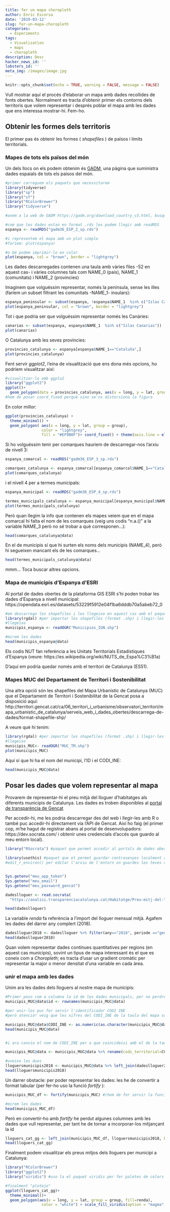 ```yaml
---
title: fer un mapa choropleth
author: Enric Escorsa
date: '2019-03-12'
slug: fer-un-mapa-choropleth
categories:
  - Experiments
tags:
  - Visualization
  - maps
  - choropleth
description: Desc
hacker_news_id: ''
lobsters_id: ''
meta_img: /images/image.jpg
---
```




```r
knitr::opts_chunk$set(echo = TRUE, warning = FALSE, message = FALSE)
```


Vull mostrar aquí el procés d'elaborar un mapa amb dades recollides de fonts obertes. Normalment es tracta d'obtenir primer els contorns dels territoris que volem representar i després poblar el mapa amb les dades que ens interessa mostrar-hi. Fem-ho.


## Obtenir les formes dels territoris

El primer pas és obtenir les formes ( _shapefiles_ ) de països i límits territorials. 

### Mapes de tots els països del món 

Un dels llocs on els podem obtenim és [GADM](https://gadm.org), una pàgina que suministra dades espaials de tots els paísos del món.

```r
#primer carreguem els paquets que necessitarem
library(tidyverse)
library("sp")
library("sf")
library("RColorBrewer")
library("tidyverse")

#anem a la web de GADM https://gadm.org/download_country_v3.html, busquem per país i ens descarreguem les dades (ens donen vàries opcions de format de dades; en aquest cas triem Level 2 (nivell provincial)) 

#com que les dades estan en format .rds les podem llegir amb readRDS
espanya <- readRDS("gadm36_ESP_2_sp.rds")

#i representem el mapa amb un plot simple
#faríem: plot(espanya)

#o bé podem imprimir-lo en color
plot(espanya, col = "brown", border = "lightgrey")
```

Les dades descarregades contenen una taula amb vàries files -52 en aquest cas- i vàries columnes tals com NAME_0 (país), NAME_1 (comunitats) i NAME_2 (provincies)


Imaginem que volguéssim representar, només la península, sense les illes
(faríem un subset filtrant les comunitats -NAME_1- insulars):

```r
espanya_peninsular <- subset(espanya, !espanya$NAME_1  %in% c("Islas Canarias", "Islas Baleares"))
plot(espanya_peninsular, col = "brown", border = "lightgrey")
```

Tot i que podria ser que volguéssim representar només les Canàries:

```r
canarias <- subset(espanya, espanya$NAME_1  %in% c("Islas Canarias"))
plot(canarias)
```


O Catalunya amb les seves provincies:

```r
provincies_catalunya <- espanya[espanya$NAME_1=="Cataluña",]
plot(provincies_catalunya)
```

Fent servir _ggplot2_, l'eina de visualització que ens dona més opcions, ho podríem visualitzar així:

```r
#visualitzar-lo amb ggplo2
library("ggplot2")
ggplot()+
  geom_polygon(data = provincies_catalunya, aes(x = long, y = lat, group = group)) + coord_fixed() + theme_minimal() #no vull llegenda
#hem de posar coord_fixed perquè sino se'ns distorsiona la figura
```

En color millor:

```r
ggplot(provincies_catalunya) +
  theme_minimal() +
  geom_polygon( aes(x = long, y = lat, group = group),
                color = "lightgrey",
                fill = "#EF9B0F")+ coord_fixed() + theme(axis.line = element_blank(),axis.text = element_blank(), axis.title = element_blank(), axis.ticks = element_blank()) # amb aquests arguments de theme elimino coordenades i eixos 
```

Si ho volguéssim tenir per comarques hauriem de descarregar-nos l'arxiu de nivell 3:

```r
espanya_comarcal <- readRDS("gadm36_ESP_3_sp.rds")

comarques_catalunya <- espanya_comarcal[espanya_comarcal$NAME_1=="Cataluña",]
plot(comarques_catalunya)
```

i el nivell 4 per a termes municipals:

```r
espanya_municipal <- readRDS("gadm36_ESP_4_sp.rds")

termes_municipals_catalunya <- espanya_municipal[espanya_municipal$NAME_1=="Cataluña",]
plot(termes_municipals_catalunya)
```

Però quan llegim la info que contenen els mapes veiem que en el mapa comarcal hi falta el nom de les comarques (veig  uns codis "n.a.()" a la variable NAME_3 però no sé trobar a què corresponen...):

```r
head(comarques_catalunya@data)
```

En el de municipis sí que hi surten els noms dels municipis (NAME_4), però hi segueixen mancant els de les comarques...

```r
head(termes_municipals_catalunya@data)
```

mmm... Toca buscar altres opcions.


### Mapa de municipis d'Espanya d'ESRI

Al portal de dades obertes de la plataforma GIS ESRI s'hi poden trobar les dades d'Espanya a nivell municipal: https://opendata.esri.es/datasets/53229f5912e04f1ba6dddb70a5abeb72_0

```r
#em descarrego les shapefiles i les llegeixo en aquest cas amb el paquet:
library(rgdal) #per importar les shapefiles (format .shp) i llegir-les amb readOGR
#llegeixo
municipis_espanya <- readOGR("Municipios_IGN.shp")

#mirem les dades
head(municipis_espanya@data)
```

Els codis NUT fan referència a les Unitats Territorials Estadístiques d'Espanya (veure: https://es.wikipedia.org/wiki/NUTS_de_Espa%C3%B1a)

D'aquí em podría quedar només amb el territori de Catalunya (ES51).


### Mapes MUC del Departament de Territori i Sostenibilitat

Una altra opció són les shapefiles del Mapa Urbanístic de Catalunya (MUC) que el Departament de Territori i Sostenibilitat de la Gencat posa a disposició aquí: http://territori.gencat.cat/ca/06_territori_i_urbanisme/observatori_territori/mapa_urbanistic_de_catalunya/serveis_web_i_dades_obertes/descarrega-de-dades/format-shapefile-shp/


A veure què hi tenim:

```r
library(rgdal) #per importar les shapefiles (format .shp) i llegir-les amb readOGR
#llegeixo
municipis_MUC<- readOGR("MUC_TM.shp")
plot(municipis_MUC)
```

Aquí sí que hi ha el nom del municipi, l'ID i el CODI_INE:

```r
head(municipis_MUC@data)
```


## Posar les dades que volem representar al mapa

Provarem de representar-hi el preu mitjà del lloguer d’habitatges als diferents municipis de Catalunya. Les dades es troben disponibles al [portal de transparència de Gencat](https://analisi.transparenciacatalunya.cat/Habitatge/Preu-mitj-del-lloguer-d-habitatges-per-municipi/qww9-bvhh/data)


Per accedir-hi, me les podria descarregar des del web i llegir-les amb R o també puc accedir-hi directament via l'API de Gencat. Així ho faig (el primer cop, m'he hagut de registrar abans al portal de desenvolupadors: https://dev.socrata.com/ i obtenir unes credencials d'accés que guardo al meu entorn local).

```r
library("RSocrata") #paquet que permet accedir al portals de dades obertes Socrata

library(usethis) #paquet que et permet guardar contrasenyes localment al environment i no exposarles
#edit_r_environ() per editar l'arxiu de l'entorn on guardes les teves credencials


Sys.getenv("meu_app_token")
Sys.getenv("meu_email")
Sys.getenv("meu_password_gencat")

dadeslloguer <- read.socrata(
  "https://analisi.transparenciacatalunya.cat/Habitatge/Preu-mitj-del-lloguer-d-habitatges-per-municipi/qww9-bvhh/data")

head(dadeslloguer)


```

La variable _renda_ fa referència a l'import del lloguer mensual mitjà.
Agafem les dades del darrer any complert (2018).

```r
dadeslloguer2018 <- dadeslloguer %>% filter(any=="2018", periode =="gener-desembre")
head(dadeslloguer2018)
```

Quan volem representar dades contínues quantitatives per regions (en aquest cas municipis), sovint un tipus de mapa interessant és el que es coneix com a _Choropleth_; es tracta d'usar un gradient cromàtic per representar la major o menor densitat d'una variable en cada àrea.

### unir el mapa amb les dades

Unim ara les dades dels lloguers al nostre mapa de municipis:

```r
#Primer poso com a columna la id de les dades municipals, per no perdre aquesta id original
municipis_MUC@data$id <- rownames(municipis_MUC@data)

#per unir-los puc fer servir l'identificador CODI INE
#però atenció! veig que les xifres del CODI_INE de la taula del mapa són factors i alguns d'ells porten un 0 al davant, mentre que el codi_territorial de les dades de lloguers és mumèric (integer, sense 0 al davant), per tant canvio a numèric el del mapa per a que siguin iguals

municipis_MUC@data$CODI_INE <- as.numeric(as.character(municipis_MUC@data$CODI_INE))
head(municipis_MUC@data)


#i ara canvio el nom de CODI_INE per a que coincideixi amb el de la taula de dades que vull representar 

municipis_MUC@data <- municipis_MUC@data %>% rename(codi_territorial=CODI_INE)

#uneixo les dues
lloguersmunicipis2018 <- municipis_MUC@data %>% left_join(dadeslloguer2018, by = "codi_territorial")
head(lloguersmunicipis2018)
```


Un darrer obstacle: per poder representar les dades: les he de convertir a format tabular (per fer-ho uso la funció _fortify_ ):

```r
municipis_MUC_df <- fortify(municipis_MUC) #(hem de fer servir la funció fortify de tidyverse per poder visualitzar les shapefiles amb ggplot).

#mirem les dades
head(municipis_MUC_df)


```


Però en convertir-ho amb _fortify_ he perdut algunes columnes amb les dades que vull representar, per tant he de tornar a incorporar-los mitjançant la id


```r
lloguers_cat_gg <- left_join(municipis_MUC_df, lloguersmunicipis2018, by = "id")
head(lloguers_cat_gg)
```



Finalment podem visualitzar els preus mitjos dels lloguers per municipi a Catalunya:

```r
library("RColorBrewer")
library("ggplot2")
library("viridis") #uso la el paquet viridis per fer paletes de colors

#finalment "plotejo"
ggplot(lloguers_cat_gg)+
  theme_minimal()+
  geom_polygon(aes(x = long, y = lat, group = group, fill=renda),
                color = "white") + scale_fill_viridis(option = "magma", direction = -1) + labs( title = "Preus mitjos lloguers a Catalunya per Municipi", subtitle ="Dades de Gener-Desembre 2018", caption = "Font: Transparència Gencat") + coord_fixed() + theme(axis.line = element_blank(),axis.text = element_blank(), axis.title = element_blank(), axis.ticks = element_blank()) + guides(fill=guide_legend(title="Preus"))

```